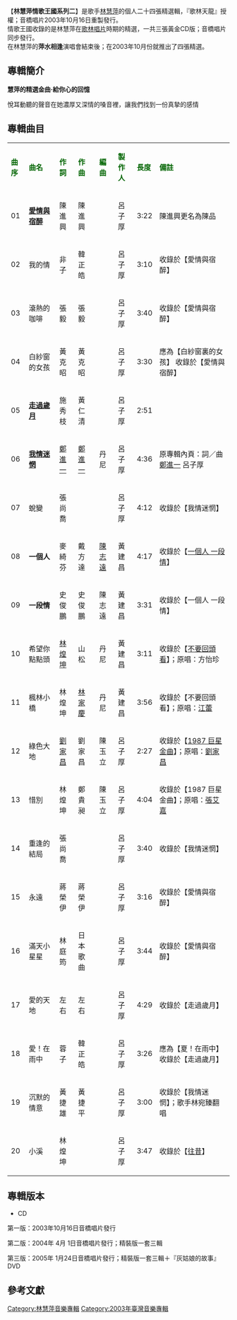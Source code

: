 {{unreferenced|time=2014-01-16T14:29:20+00:00}}
{{Album infobox | <!-- See Wikipedia:WikiProject_Albums -->
|  Name        = 林慧萍情歌王國系列二
|  Type        = 精選輯
|  Artist      = [[林慧萍|林慧萍]]
| cover = Replace this image female.svg
| 圖片簡介 =
|  Released    = 2003年10月8日
|  Genre       = [[國語流行音樂|國語流行音樂]]
|  Length      = 73 分 33 秒
|  Label       = 音橋唱片
|  Number      = 
|  Producer    = 謝紘勝‧柯素裕
| Last album  = '''[[林慧萍情歌王國系列一|林慧萍情歌王國系列一]]'''<br>（2003年10月）
| This album  = '''林慧萍情歌王國系列二'''<br>（2003年10月）
| Next album  = '''[[林慧萍情歌王國系列三|林慧萍情歌王國系列三]]'''<br>（2003年10月）
}}

【'''林慧萍情歌王國系列二'''】是歌手[[林慧萍|林慧萍]]的個人二十四張精選輯，『歌林天龍』授權；音橋唱片2003年10月16日重製發行。<br>
情歌王國收錄的是林慧萍在[[歌林唱片|歌林唱片]]時期的精選，一共三張黃金CD版；音橋唱片同步發行。<br>
在林慧萍的'''萍水相逢'''演唱會結束後；在2003年10月份就推出了四張精選。


==專輯簡介==
'''慧萍的精選金曲‧給你心的回憶'''

悅耳動聽的聲音在她濃厚又深情的嗓音裡，讓我們找到一份真摯的感情


==專輯曲目==
{| class="wikitable"
|-
| <font color=darkgreen>'''曲序'''</font> || <font color=darkgreen>'''曲名'''</font> || <font color=darkgreen>'''作詞'''</font> || <font color=darkgreen>'''作曲'''</font> || <font color=darkgreen>'''編曲'''</font>||<font color=darkgreen>'''製作人'''</font> || <font color=darkgreen>'''長度'''</font>  || <font color=darkgreen>'''備註'''</font>
|-
| 01 || '''[[愛情與宿醉|愛情與宿醉]]''' || 陳進興 || 陳進興 ||  || 呂子厚 || 3:22 || 陳進興更名為陳品
|-
| 02 || 我的情 || 非子 || 韓正皓 || || 呂子厚 || 3:10 || 收錄於【愛情與宿醉】
|-
| 03 || 滾熱的咖啡 || 張毅 || 張毅 ||  || 呂子厚 || 3:40 || 收錄於【愛情與宿醉】
|-
| 04 || 白紗窗的女孩 || 黃克昭 || 黃克昭 ||  || 呂子厚 || 3:30 || 應為【白紗窗裏的女孩】
收錄於【愛情與宿醉】
|-
| 05 || '''[[走過歲月|走過歲月]]''' || 施秀枝 || 黃仁清 ||  || 呂子厚 || 2:51 ||
|-
| 06 ||'''[[我情迷惘|我情迷惘]]''' || [[鄭進一|鄭進一]] ||  [[鄭進一|鄭進一]] || 丹尼  || 呂子厚 || 4:36 || 原專輯內頁：詞／曲 [[鄭進一|鄭進一]] 呂子厚
|-
| 07 || 蛻變 || 張尚喬 ||  || || 呂子厚 || 4:12 || 收錄於【我情迷惘】
|-
| 08 || '''一個人''' || 麥綺芬 || 戴方達 || [[陳志遠|陳志遠]] || 黃建昌 || 4:17 || 收錄於【[[一個人_一段情|一個人 一段情]]】
|-
| 09 || '''一段情''' || 史俊鵬 || 史俊鵬 || 陳志遠 || 黃建昌 || 3:31 || 收錄於【一個人 一段情】
|-
| 10 || 希望你點點頭 || [[林煌坤|林煌坤]] || 山松 || 丹尼 || 黃建昌 || 3:11 || 收錄於【[[不要回頭看|不要回頭看]]】；原唱：方怡珍
|-
| 11 || 楓林小橋 || 林煌坤 || [[林家慶|林家慶]] || 丹尼 || 黃建昌 || 3:56 || 收錄於【不要回頭看】；原唱：[[江蕾|江蕾]]
|-
| 12 ||綠色大地 || [[劉家昌|劉家昌]] || 劉家昌 || 陳玉立 || 呂子厚 || 2:27 || 收錄於【[[1987_巨星金曲|1987 巨星金曲]]】；原唱：[[劉家昌|劉家昌]]
|-
| 13 || 惜別 || 林煌坤 || 鄭貴昶 || 陳玉立 || 呂子厚 || 4:04 || 收錄於【1987 巨星金曲】；原唱：[[張艾嘉|張艾嘉]]
|-
| 14 || 重逢的結局 || 張尚喬 ||  ||  || 呂子厚 || 3:40|| 收錄於【我情迷惘】
|-
| 15 || 永遠 || 蔣榮伊 || 蔣榮伊 || || 呂子厚 || 3:16 || 收錄於【愛情與宿醉】
|-
| 16 || 滿天小星星 || 林庭筠 || 日本歌曲 || || 呂子厚 || 3:44 || 收錄於【愛情與宿醉】
|-
| 17 || 愛的天地 || 左右 || 左右 || || 呂子厚 || 4:29 || 收錄於【走過歲月】
|-
| 18 || 愛！在雨中 || 蓉子 || 韓正皓 || || 呂子厚 || 3:26 || 應為【夏！在雨中】
收錄於【走過歲月】
|-
| 19 || 沉默的情意 || 黃捷雄 ||黃捷平  ||  || 呂子厚 || 3:00  || 收錄於【我情迷惘】；歌手林宛臻翻唱
|-
| 20 || 小溪 || 林煌坤 ||  || || 呂子厚 || 3:47|| 收錄於【[[往昔|往昔]]】
|}

== 專輯版本 ==
*CD

第一版：2003年10月16日音橋唱片發行

第二版：2004年 4月 1日音橋唱片發行；精裝版一套三輯

第三版：2005年 1月24日音橋唱片發行；精裝版一套三輯＋『灰姑娘的故事』 DVD


==參考文獻==
{{reflist}}

[[Category:林慧萍音樂專輯|Category:林慧萍音樂專輯]]
[[Category:2003年臺灣音樂專輯|Category:2003年臺灣音樂專輯]]